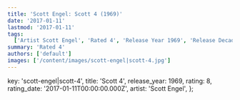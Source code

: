 ```yaml
---
title: 'Scott Engel: Scott 4 (1969)'
date: '2017-01-11'
lastmod: '2017-01-11'
tags:
  ['Artist Scott Engel', 'Rated 4', 'Release Year 1969', 'Release Decade 1960']
summary: 'Rated 4'
authors: ['default']
images: ['/content/images/scott-engel|scott-4.jpg']
---
```


  key: 'scott-engel|scott-4',
  title: 'Scott 4',
  release_year: 1969,
  rating: 8,
  rating_date: '2017-01-11T00:00:00.000Z',
  artist: 'Scott Engel',
};

<MusicRating data={data} />
